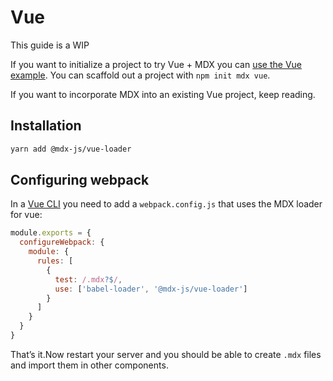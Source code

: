 
# Vue

<Note>This guide is a WIP</Note>

If you want to initialize a project to try Vue + MDX you can
[use the Vue example](https://github.com/mdx-js/mdx/tree/master/examples/vue).
You can scaffold out a project with `npm init mdx vue`.

If you want to incorporate MDX into an existing Vue project, keep reading.

## Installation

```sh
yarn add @mdx-js/vue-loader
```

## Configuring webpack

In a [Vue CLI](https://cli.vuejs.org/) you need to add a `webpack.config.js` that
uses the MDX loader for vue:

```js
module.exports = {
  configureWebpack: {
    module: {
      rules: [
        {
          test: /.mdx?$/,
          use: ['babel-loader', '@mdx-js/vue-loader']
        }
      ]
    }
  }
}
```

That’s it.Now restart your server and you should be able to create `.mdx` files
and import them in other components.
